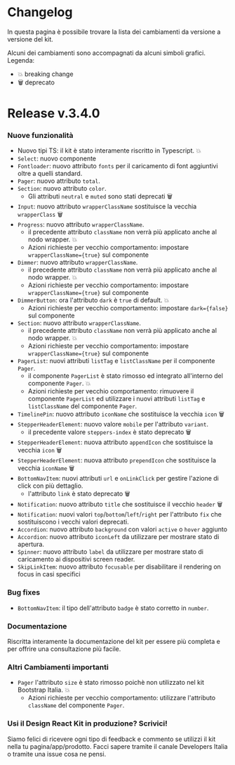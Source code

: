 
<Meta title="Documentazione/Changelog" />

# Changelog

In questa pagina è possibile trovare la lista dei cambiamenti da versione a versione del kit.

Alcuni dei cambiamenti sono accompagnati da alcuni simboli grafici. 
Legenda:
* 💥 breaking change
* 🗑 deprecato

# Release v.3.4.0

### Nuove funzionalità

* Nuovo tipi TS: il kit è stato interamente riscritto in Typescript. 💥
* `Select`: nuovo componente
* `Fontloader`: nuovo attributo `fonts` per il caricamento di font aggiuntivi oltre a quelli standard.
* `Pager`: nuovo attributo `total`.
* `Section`: nuovo attributo `color`.
   * Gli attributi `neutral` e `muted` sono stati deprecati 🗑
* `Input`: nuovo attributo `wrapperClassName` sostituisce la vecchia `wrapperClass` 🗑
* `Progress`: nuovo attributo `wrapperClassName`. 
    * il precedente attributo `className` non verrà più applicato anche al nodo wrapper. 💥
    * Azioni richieste per vecchio comportamento: impostare `wrapperClassName={true}` sul componente
* `Dimmer`: nuovo attributo `wrapperClassName`.
    * il precedente attributo `className` non verrà più applicato anche al nodo wrapper. 💥
    * Azioni richieste per vecchio comportamento: impostare `wrapperClassName={true}` sul componente
* `DimmerButton`: ora l'attributo `dark` è `true` di default. 💥
    * Azioni richieste per vecchio comportamento: impostare `dark={false}` sul componente
* `Section`: nuovo attributo `wrapperClassName`.
    * il precedente attributo `className` non verrà più applicato anche al nodo wrapper. 💥
    * Azioni richieste per vecchio comportamento: impostare `wrapperClassName={true}` sul componente 
* `PagerList`: nuovi attributi `listTag` e `listClassName` per il componente `Pager`.
    * il componente `PagerList` è stato rimosso ed integrato all'interno del componente `Pager`. 💥
    * Azioni richieste per vecchio comportamento: rimuovere il componente `PagerList` ed utilizzare i nuovi attributi `listTag` e `listClassName` del componente `Pager`.
* `TimelinePin`: nuovo attributo `iconName` che sostituisce la vecchia `icon` 🗑
* `StepperHeaderElement`: nuovo valore `mobile` per l'attributo `variant`.
  * il precedente valore `steppers-index` è stato deprecato 🗑
* `StepperHeaderElement`: nuova attributo `appendIcon` che sostituisce la vecchia `icon` 🗑
* `StepperHeaderElement`: nuova attributo `prependIcon` che sostituisce la vecchia `iconName` 🗑
* `BottomNavItem`: nuovi attributi `url` e `onLinkClick` per gestire l'azione di click con più dettaglio.
  * l'attributo `link` è stato deprecato 🗑
* `Notification`: nuovo attributo `title` che sostituisce il vecchio `header` 🗑
* `Notification`: nuovi valori `top`/`bottom`/`left`/`right` per l'attributo `fix` che sostituiscono i vecchi valori deprecati.
* `Accordion`: nuovo attributo `background` con valori `active` o `hover` aggiunto
* `Accordion`: nuovo attributo `iconLeft` da utilizzare per mostrare stato di apertura.
* `Spinner`: nuovo attributo `label` da utilizzare per mostrare stato di caricamento ai dispositivi screen reader.
* `SkipLinkItem`: nuovo attributo `focusable` per disabilitare il rendering on focus in casi specifici

### Bug fixes

* `BottomNavItem`: il tipo dell'attributo `badge` è stato corretto in `number`.

### Documentazione

Riscritta interamente la documentazione del kit per essere più completa e per offrire una consultazione più facile.

### Altri Cambiamenti importanti

* `Pager` l'attributo `size` è stato rimosso poichè non utilizzato nel kit Bootstrap Italia. 💥
    * Azioni richieste per vecchio comportamento: utilizzare l'attributo `className` del componente `Pager`.


### Usi il Design React Kit in produzione? Scrivici!

Siamo felici di ricevere ogni tipo di feedback e commento se utilizzi il kit nella tu pagina/app/prodotto.
Facci sapere tramite il canale Developers Italia o tramite una issue cosa ne pensi.
